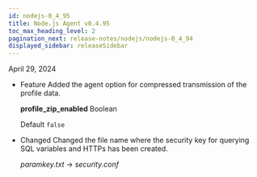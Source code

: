 ```yaml
---
id: nodejs-0_4_95
title: Node.js Agent v0.4.95
toc_max_heading_level: 2
pagination_next: release-notes/nodejs/nodejs-0_4_94
displayed_sidebar: releaseSidebar
---
```


April 29, 2024

- <Status>Feature</Status> Added the agent option for compressed transmission of the profile data.

  **profile_zip_enabled** <span class='type'>Boolean</span> 

  Default `false`

- <Status>Changed</Status> Changed the file name where the security key for querying SQL variables and HTTPs has been created.

  _paramkey.txt_ → _security.conf_


<DownloadNode ver="0.4.95" />
